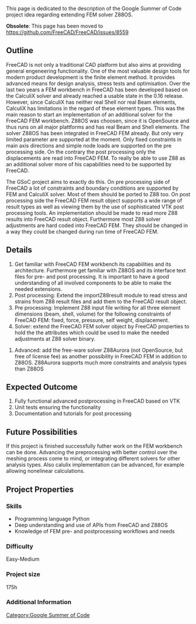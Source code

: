 This page is dedicated  to the description of the Google Summer of Code project idea regarding extending FEM solver Z88OS.  

'''Obsolete''': This page has been moved to https://github.com/FreeCAD/FreeCAD/issues/8559

==Outline==
FreeCAD is not only a traditional CAD platform but also aims at providing general engeneering functionality. One of the most valuable design tools for modern product development is the finite element method. It provides advanced means for design analysis, stress tests and optimisation. Over the last two years a FEM workbench in FreeCAD has been developed based on the CalculiX solver and already reached a usable state in the 0.16 release. However, since CalculiX has neither real Shell nor real Beam elements, CalculiX has limitations in the regard of these element types. This was the main reason to start an implementation of an additional solver for the FreeCAD FEM workbench. Z88OS was choosen, since it is OpenSource and thus runs on all major plattforms and has real Beam and Shell elements. The solver Z88OS has been integrated in FreeCAD FEM already. But only very limited parameter are supported at the moment. Only fixed constraints in main axis directions and simple node loads are supported on the pre processing side. On the contrary the post processing only the displacements are read into FreeCAD FEM. To really be able to use Z88 as an additional solver more of his capabilities need to be supported by FreeCAD. 

The GSoC project aims to exactly do this. On pre processing side of FreeCAD a lot of constraints and boundary conditions are supported by FEM and CalculiX solver. Most of them should be ported to Z88 too. On post processing side the FreeCAD FEM result object supports a wide range of result types as well as viewing them by the use of sophisticated VTK post processing tools. An implementation should be made to read more Z88 results into FreeCAD result object. Furthermore most Z88 solver adjustments are hard coded into FreeCAD FEM. They should be changed in a way they could be changed during run time of FreeCAD FEM.

==Details==
# Get familiar with FreeCAD FEM workbench its capabilities and its architecture. Furthermore get familiar with Z88OS and its interface text files for pre- and post processing. It is important to have a good understanding of all involved components to be able to make the needed extensions.
# Post processing: Extend the importZ88result module to read stress and strains from Z88 result files and add them to the FreeCAD result object. 
# Pre processing: Implement Z88 input file writing for all three element dimensions (beam, shell, volume) for the following constraints of FreeCAD FEM: fixed, force, pressure, self weight, displacement.
# Solver: extend the FreeCAD FEM solver object by FreeCAD properties to hold the the attributes which could be used to make the needed adjustments at Z88 solver binary.

#Advanced: add the free-ware solver Z88Aurora (not OpenSource, but free of license fee) as another possibility in FreeCAD FEM in addition to Z88OS. Z88Aurora supports much more constraints and analysis types than Z88OS

==Expected Outcome==
# Fully functional advanced postprocessing in FreeCAD based on VTK
# Unit tests ensuring the functionality 
# Documentation and tutorials for post processing 

==Future Possibilities==
If this project is finished successfully futher work on the FEM workbench can be done. Advancing the preprocessing with better control over the meshing process come to mind, or integrating different solvers for other analysis types. Also calulix implementation can be advanced, for example allowing nonelinear calculations.

==Project Properties==
===Skills===
*Programming language Python
*Deep understanding and use of APIs from FreeCAD and Z88OS
*Knowledge of FEM pre- and postprocessing workflows and needs

===Difficulty===
Easy-Medium

===Project size===
175h

===Additional Information===

[[Category:Google Summer of Code]]